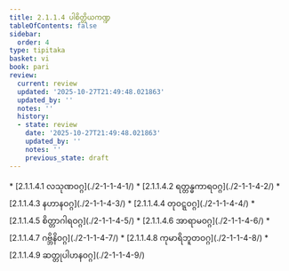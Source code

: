 ```yaml
---
title: 2.1.1.4 ပါစိတ္တိယကဏ္ဍ
tableOfContents: false
sidebar:
  order: 4
type: tipitaka
basket: vi
book: pari
review:
  current: review
  updated: '2025-10-27T21:49:48.021863'
  updated_by: ''
  notes: ''
  history:
  - state: review
    date: '2025-10-27T21:49:48.021863'
    updated_by: ''
    notes: ''
    previous_state: draft
---
```



<ReviewStatus review={frontmatter.review} showDetails={true} />

<HypothesisAnnotation frontmatter={frontmatter} />

<DynamicBreadcrumb />



<TableOfContents book="pari" section="2.1.1.4">
* [2.1.1.4.1 လသုဏဝဂ္ဂ](./2-1-1-4-1/)
* [2.1.1.4.2 ရတ္တန္ဓကာရဝဂ္ဂ](./2-1-1-4-2/)
* [2.1.1.4.3 နဟာနဝဂ္ဂ](./2-1-1-4-3/)
* [2.1.1.4.4 တုဝဋ္ဋဝဂ္ဂ](./2-1-1-4-4/)
* [2.1.1.4.5 စိတ္တာဂါရဝဂ္ဂ](./2-1-1-4-5/)
* [2.1.1.4.6 အာရာမဝဂ္ဂ](./2-1-1-4-6/)
* [2.1.1.4.7 ဂဗ္ဘိနိဝဂ္ဂ](./2-1-1-4-7/)
* [2.1.1.4.8 ကုမာရိဘူတဝဂ္ဂ](./2-1-1-4-8/)
* [2.1.1.4.9 ဆတ္တုပါဟနဝဂ္ဂ](./2-1-1-4-9/)
</TableOfContents>